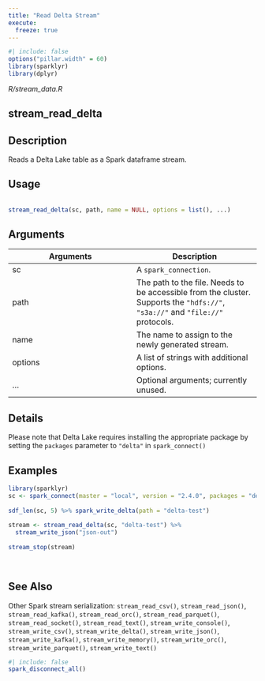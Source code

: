 ```yaml
---
title: "Read Delta Stream"
execute:
  freeze: true
---
```


```r
#| include: false
options("pillar.width" = 60)
library(sparklyr) 
library(dplyr)
```

*R/stream_data.R*

## stream_read_delta

## Description
 Reads a Delta Lake table as a Spark dataframe stream. 


## Usage
```r
 
stream_read_delta(sc, path, name = NULL, options = list(), ...) 
```

## Arguments
|Arguments|Description|
|---|---|
| sc | A `spark_connection`. |
| path | The path to the file. Needs to be accessible from the cluster. Supports the `"hdfs://"`, `"s3a://"` and `"file://"` protocols. |
| name | The name to assign to the newly generated stream. |
| options | A list of strings with additional options. |
| ... | Optional arguments; currently unused. |

## Details
 Please note that Delta Lake requires installing the appropriate package by setting the `packages` parameter to `"delta"` in `spark_connect()` 




## Examples
```r
 
 
library(sparklyr) 
sc <- spark_connect(master = "local", version = "2.4.0", packages = "delta") 
 
sdf_len(sc, 5) %>% spark_write_delta(path = "delta-test") 
 
stream <- stream_read_delta(sc, "delta-test") %>% 
  stream_write_json("json-out") 
 
stream_stop(stream) 
 
 
```

## See Also
 Other Spark stream serialization:  `stream_read_csv()`, `stream_read_json()`, `stream_read_kafka()`, `stream_read_orc()`, `stream_read_parquet()`, `stream_read_socket()`, `stream_read_text()`, `stream_write_console()`, `stream_write_csv()`, `stream_write_delta()`, `stream_write_json()`, `stream_write_kafka()`, `stream_write_memory()`, `stream_write_orc()`, `stream_write_parquet()`, `stream_write_text()` 


```r
#| include: false
spark_disconnect_all()
```
